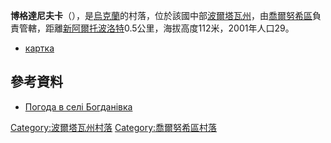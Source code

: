 {{coord|50|18|52|N|33|0|39|E|scale:100000_region:UA|display=title}}

'''博格達尼夫卡'''（{{lang-uk|Богданівка}}），是[[烏克蘭|烏克蘭]]的村落，位於該國中部[[波爾塔瓦州|波爾塔瓦州]]，由[[喬爾努希區|喬爾努希區]]負責管轄，距離[[新阿爾托波洛特|新阿爾托波洛特]]0.5公里，海拔高度112米，2001年人口29。

* [http://gska2.rada.gov.ua/pls/z7502/A005?rdat1=04.01.2009&rf7571=26804 картка]{{dead link|date=2017年11月 |bot=InternetArchiveBot |fix-attempted=yes }}

==參考資料==
* [http://weather.in.ua/ua/poltavskaja/1582 Погода в селі Богданівка] {{Wayback|url=http://weather.in.ua/ua/poltavskaja/1582 |date=20160305082818 }}

{{DEFAULTSORT:Богданівка}}
[[Category:波爾塔瓦州村落|Category:波爾塔瓦州村落]]
[[Category:喬爾努希區村落|Category:喬爾努希區村落]]


{{Poltava-geo-stub}}
